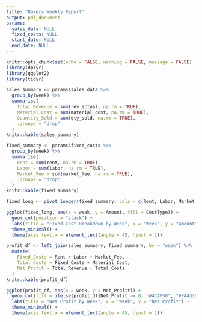 ```yaml
---
title: "Bakery Weekly Report"
output: pdf_document
params:
  sales_data: NULL
  fixed_costs: NULL
  start_date: NULL
  end_date: NULL
---
```


```r
knitr::opts_chunk$set(echo = FALSE, warning = FALSE, message = FALSE)
library(dplyr)
library(ggplot2)
library(tidyr)
```

```r
sales_summary <- params$sales_data %>%
  group_by(week) %>%
  summarise(
    Total_Revenue = sum(rev_actual, na.rm = TRUE),
    Material_Cost = sum(material_cost, na.rm = TRUE),
    Quantity_Sold = sum(qty_sold, na.rm = TRUE),
    .groups = "drop"
  )
knitr::kable(sales_summary)
```

```r
fixed_summary <- params$fixed_costs %>%
  group_by(week) %>%
  summarise(
    Rent = sum(rent, na.rm = TRUE),
    Labor = sum(labor, na.rm = TRUE),
    Market_Fee = sum(market_fee, na.rm = TRUE),
    .groups = "drop"
  )
knitr::kable(fixed_summary)

```



```r
fixed_long <- pivot_longer(fixed_summary, cols = c(Rent, Labor, Market_Fee), names_to = "CostType", values_to = "Amount")

ggplot(fixed_long, aes(x = week, y = Amount, fill = CostType)) +
  geom_col(position = "stack") +
  labs(title = "Fixed Cost Breakdown by Week", x = "Week", y = "Amount") +
  theme_minimal() +
  theme(axis.text.x = element_text(angle = 45, hjust = 1))
```


```r
profit_df <- left_join(sales_summary, fixed_summary, by = "week") %>%
  mutate(
    Fixed_Costs = Rent + Labor + Market_Fee,
    Total_Costs = Fixed_Costs + Material_Cost,
    Net_Profit = Total_Revenue - Total_Costs
  )
knitr::kable(profit_df)
```

```r
ggplot(profit_df, aes(x = week, y = Net_Profit)) +
  geom_col(fill = ifelse(profit_df$Net_Profit >= 0, "#4CAF50", "#F44336")) +
  labs(title = "Net Profit by Week", x = "Week", y = "Net Profit") +
  theme_minimal() +
  theme(axis.text.x = element_text(angle = 45, hjust = 1))

```



